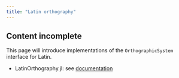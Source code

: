 ```yaml
---
title: "Latin orthography"
---
```



:::{.callout-caution}
## Content incomplete

This page will introduce implementations of the `OrthographicSystem` interface for Latin.
:::


- LatinOrthography.jl: see [documentation](https://neelsmith.github.io/LatinOrthography.jl/stable/)